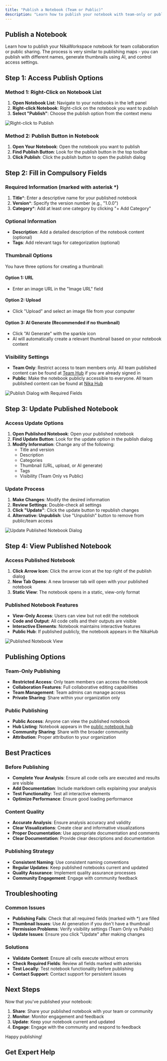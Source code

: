 ```yaml
---
title: "Publish a Notebook (Team or Public)"
description: "Learn how to publish your notebook with team-only or public access, including thumbnail generation and collaboration features"
---
```



## Publish a Notebook

Learn how to publish your NikaWorkspace notebook for team collaboration or public sharing. The process is very similar to publishing maps - you can publish with different names, generate thumbnails using AI, and control access settings.

## Step 1: Access Publish Options

### Method 1: Right-Click on Notebook List
1. **Open Notebook List**: Navigate to your notebooks in the left panel
2. **Right-click Notebook**: Right-click on the notebook you want to publish
3. **Select "Publish"**: Choose the publish option from the context menu

![Right-click to Publish](/guides/data-analysis/publish-notebook-1.jpg)

### Method 2: Publish Button in Notebook
1. **Open Your Notebook**: Open the notebook you want to publish
2. **Find Publish Button**: Look for the publish button in the top toolbar
3. **Click Publish**: Click the publish button to open the publish dialog

## Step 2: Fill in Compulsory Fields

### Required Information (marked with asterisk *)
1. **Title***: Enter a descriptive name for your published notebook
2. **Version***: Specify the version number (e.g., "1.0.0")
3. **Category***: Add at least one category by clicking "+ Add Category"

### Optional Information
- **Description**: Add a detailed description of the notebook content (optional)
- **Tags**: Add relevant tags for categorization (optional)

### Thumbnail Options
You have three options for creating a thumbnail:

#### Option 1: URL
- Enter an image URL in the "Image URL" field

#### Option 2: Upload
- Click "Upload" and select an image file from your computer

#### Option 3: AI Generate (Recommended if no thumbnail)
- Click "AI Generate" with the sparkle icon
- AI will automatically create a relevant thumbnail based on your notebook content

### Visibility Settings
- **Team Only**: Restrict access to team members only. All team published content can be found at [Team Hub](https://planet.nika.eco/en/dashboard/team-hub) if you are already signed in
- **Public**: Make the notebook publicly accessible to everyone. All team published content can be found at [Nika Hub](https://planet.nika.eco/en/hub)

![Publish Dialog with Required Fields](/guides/data-analysis/publish-notebook-2.jpg)

## Step 3: Update Published Notebook

### Access Update Options
1. **Open Published Notebook**: Open your published notebook
2. **Find Update Button**: Look for the update option in the publish dialog
3. **Modify Information**: Change any of the following:
   - Title and version
   - Description
   - Categories
   - Thumbnail (URL, upload, or AI generate)
   - Tags
   - Visibility (Team Only vs Public)

### Update Process
1. **Make Changes**: Modify the desired information
2. **Review Settings**: Double-check all settings
3. **Click "Update"**: Click the update button to republish changes
4. **Alternative: Unpublish**: Use "Unpublish" button to remove from public/team access

![Update Published Notebook Dialog](/guides/data-analysis/publish-notebook-3.jpg)

## Step 4: View Published Notebook

### Access Published Notebook
1. **Click Arrow Icon**: Click the arrow icon at the top right of the publish dialog
2. **New Tab Opens**: A new browser tab will open with your published notebook
3. **Static View**: The notebook opens in a static, view-only format

### Published Notebook Features
- **View-Only Access**: Users can view but not edit the notebook
- **Code and Output**: All code cells and their outputs are visible
- **Interactive Elements**: Notebook maintains interactive features
- **Public Hub**: If published publicly, the notebook appears in the NikaHub

![Published Notebook View](/guides/data-analysis/publish-notebook-4.jpg)

## Publishing Options

### Team-Only Publishing
- **Restricted Access**: Only team members can access the notebook
- **Collaboration Features**: Full collaborative editing capabilities
- **Team Management**: Team admins can manage access
- **Private Sharing**: Share within your organization only

### Public Publishing
- **Public Access**: Anyone can view the published notebook
- **Hub Listing**: Notebook appears in the [public notebook hub](https://planet.nika.eco/en/hub/notebooks)
- **Community Sharing**: Share with the broader community
- **Attribution**: Proper attribution to your organization

## Best Practices

### Before Publishing
- **Complete Your Analysis**: Ensure all code cells are executed and results are visible
- **Add Documentation**: Include markdown cells explaining your analysis
- **Test Functionality**: Test all interactive elements
- **Optimize Performance**: Ensure good loading performance

### Content Quality
- **Accurate Analysis**: Ensure analysis accuracy and validity
- **Clear Visualizations**: Create clear and informative visualizations
- **Proper Documentation**: Use appropriate documentation and comments
- **Clear Documentation**: Provide clear descriptions and documentation

### Publishing Strategy
- **Consistent Naming**: Use consistent naming conventions
- **Regular Updates**: Keep published notebooks current and updated
- **Quality Assurance**: Implement quality assurance processes
- **Community Engagement**: Engage with community feedback

## Troubleshooting

### Common Issues
- **Publishing Fails**: Check that all required fields (marked with *) are filled
- **Thumbnail Issues**: Use AI generation if you don't have a thumbnail
- **Permission Problems**: Verify visibility settings (Team Only vs Public)
- **Update Issues**: Ensure you click "Update" after making changes

### Solutions
- **Validate Content**: Ensure all cells execute without errors
- **Check Required Fields**: Review all fields marked with asterisks
- **Test Locally**: Test notebook functionality before publishing
- **Contact Support**: Contact support for persistent issues

## Next Steps

Now that you've published your notebook:

1. **Share**: Share your published notebook with your team or community
2. **Monitor**: Monitor engagement and feedback
3. **Update**: Keep your notebook current and updated
4. **Engage**: Engage with the community and respond to feedback

Happy publishing!

## Get Expert Help

<ContactCTACard /> 
